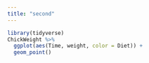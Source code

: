```yaml
---
title: "second"
---
```




```r
library(tidyverse)
ChickWeight %>% 
  ggplot(aes(Time, weight, color = Diet)) +
  geom_point()
```

